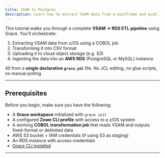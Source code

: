 ```yaml
---
title: VSAM to Postgres
description: Learn how to extract VSAM data from a mainframe and push it into a relational database using Grace.
---
```


This tutorial walks you through a complete **VSAM -> RDS ETL pipeline** using Grace. You'll orchestrate:

1. Extracting VSAM data from z/OS using a COBOL job
2. Transforming it into CSV format
3. Uploading it to cloud object storage (e.g. S3)
4. Ingesting the data into an **AWS RDS** (PostgreSQL or MySQL) instance

All from a **single declarative `grace.yml`** file. No JCL editing, no glue scripts, no manual polling.

---

## Prerequisites

Before you begin, make sure you have the following:

- A **Grace workspace** initialized with `grace init`
- A configured **Zowe CLI profile** with access to a z/OS system
- A working **COBOL transformation job** that reads VSAM and outputs fixed-format or delimited data
- AWS S3 bucket + IAM credentials (if using S3 as staging)
- An RDS instance with access credentials
- [Grace CLI installed](/docs/installation)

---
